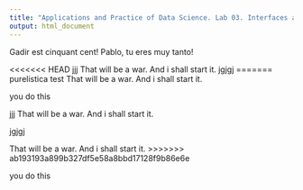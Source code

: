 ```yaml
---
title: "Applications and Practice of Data Science. Lab 03. Interfaces and Shiny"
output: html_document
---
```


Gadir est cinquant cent!
Pablo, tu eres muy tanto!

<<<<<<< HEAD
jjj
That will be a war. And i shall start it.
jgjgj
=======
purelistica test
That will be a war. And i shall start it.

you do this

jjj
That will be a war. And i shall start it.


jgjgj

That will be a war. And i shall start it.
>>>>>>> ab193193a899b327df5e58a8bbd17128f9b86e6e

you do this
